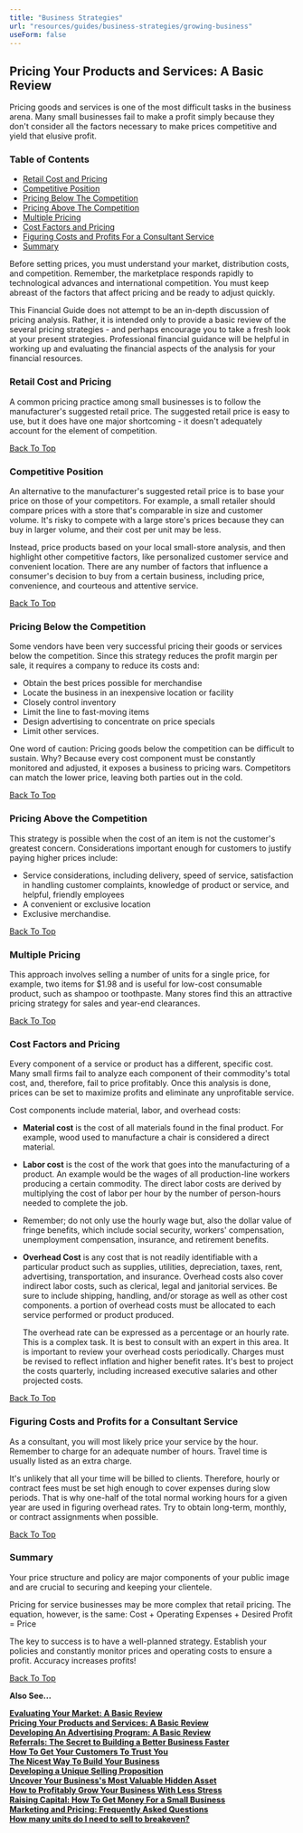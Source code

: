 ```yaml
---
title: "Business Strategies"
url: "resources/guides/business-strategies/growing-business"
useForm: false
---
```

  

Pricing Your Products and Services: A Basic Review
--------------------------------------------------

Pricing goods and services is one of the most difficult tasks in the business arena. Many small businesses fail to make a profit simply because they don't consider all the factors necessary to make prices competitive and yield that elusive profit.

### Table of Contents

*   [Retail Cost and Pricing](#1)
*   [Competitive Position](#2)
*   [Pricing Below The Competition](#3)
*   [Pricing Above The Competition](#4)
*   [Multiple Pricing](#5)
*   [Cost Factors and Pricing](#6)
*   [Figuring Costs and Profits For a Consultant Service](#7)
*   [Summary](#8)

Before setting prices, you must understand your market, distribution costs, and competition. Remember, the marketplace responds rapidly to technological advances and international competition. You must keep abreast of the factors that affect pricing and be ready to adjust quickly.

This Financial Guide does not attempt to be an in-depth discussion of pricing analysis. Rather, it is intended only to provide a basic review of the several pricing strategies - and perhaps encourage you to take a fresh look at your present strategies. Professional financial guidance will be helpful in working up and evaluating the financial aspects of the analysis for your financial resources.

### Retail Cost and Pricing

A common pricing practice among small businesses is to follow the manufacturer's suggested retail price. The suggested retail price is easy to use, but it does have one major shortcoming - it doesn't adequately account for the element of competition.

[Back To Top](#top)

### Competitive Position

An alternative to the manufacturer's suggested retail price is to base your price on those of your competitors. For example, a small retailer should compare prices with a store that's comparable in size and customer volume. It's risky to compete with a large store's prices because they can buy in larger volume, and their cost per unit may be less.

Instead, price products based on your local small-store analysis, and then highlight other competitive factors, like personalized customer service and convenient location. There are any number of factors that influence a consumer's decision to buy from a certain business, including price, convenience, and courteous and attentive service.

[Back To Top](#top)

### Pricing Below the Competition

Some vendors have been very successful pricing their goods or services below the competition. Since this strategy reduces the profit margin per sale, it requires a company to reduce its costs and:

*   Obtain the best prices possible for merchandise
*   Locate the business in an inexpensive location or facility
*   Closely control inventory
*   Limit the line to fast-moving items
*   Design advertising to concentrate on price specials
*   Limit other services.

One word of caution: Pricing goods below the competition can be difficult to sustain. Why? Because every cost component must be constantly monitored and adjusted, it exposes a business to pricing wars. Competitors can match the lower price, leaving both parties out in the cold.

[Back To Top](#top)

### Pricing Above the Competition

This strategy is possible when the cost of an item is not the customer's greatest concern. Considerations important enough for customers to justify paying higher prices include:

*   Service considerations, including delivery, speed of service, satisfaction in handling customer complaints, knowledge of product or service, and helpful, friendly employees
*   A convenient or exclusive location
*   Exclusive merchandise.

[Back To Top](#top)

### Multiple Pricing

This approach involves selling a number of units for a single price, for example, two items for $1.98 and is useful for low-cost consumable product, such as shampoo or toothpaste. Many stores find this an attractive pricing strategy for sales and year-end clearances.

[Back To Top](#top)

### Cost Factors and Pricing

Every component of a service or product has a different, specific cost. Many small firms fail to analyze each component of their commodity's total cost, and, therefore, fail to price profitably. Once this analysis is done, prices can be set to maximize profits and eliminate any unprofitable service.

Cost components include material, labor, and overhead costs:

*   **Material cost** is the cost of all materials found in the final product. For example, wood used to manufacture a chair is considered a direct material.
    
*   **Labor cost** is the cost of the work that goes into the manufacturing of a product. An example would be the wages of all production-line workers producing a certain commodity. The direct labor costs are derived by multiplying the cost of labor per hour by the number of person-hours needed to complete the job.
    
*   Remember; do not only use the hourly wage but, also the dollar value of fringe benefits, which include social security, workers' compensation, unemployment compensation, insurance, and retirement benefits.
    
*   **Overhead Cost** is any cost that is not readily identifiable with a particular product such as supplies, utilities, depreciation, taxes, rent, advertising, transportation, and insurance. Overhead costs also cover indirect labor costs, such as clerical, legal and janitorial services. Be sure to include shipping, handling, and/or storage as well as other cost components. a portion of overhead costs must be allocated to each service performed or product produced.
    
    The overhead rate can be expressed as a percentage or an hourly rate. This is a complex task. It is best to consult with an expert in this area. It is important to review your overhead costs periodically. Charges must be revised to reflect inflation and higher benefit rates. It's best to project the costs quarterly, including increased executive salaries and other projected costs.
    

[Back To Top](#top)

### Figuring Costs and Profits for a Consultant Service

As a consultant, you will most likely price your service by the hour. Remember to charge for an adequate number of hours. Travel time is usually listed as an extra charge.

It's unlikely that all your time will be billed to clients. Therefore, hourly or contract fees must be set high enough to cover expenses during slow periods. That is why one-half of the total normal working hours for a given year are used in figuring overhead rates. Try to obtain long-term, monthly, or contract assignments when possible.

[Back To Top](#top)

### Summary

Your price structure and policy are major components of your public image and are crucial to securing and keeping your clientele.

Pricing for service businesses may be more complex that retail pricing. The equation, however, is the same: Cost + Operating Expenses + Desired Profit = Price

The key to success is to have a well-planned strategy. Establish your policies and constantly monitor prices and operating costs to ensure a profit. Accuracy increases profits!

[Back To Top](#top)

**Also See...**

[**Evaluating Your Market: A Basic Review**](/resources/guides/business-strategies/evaluating-market-fg)  
[**Pricing Your Products and Services: A Basic Review**](/resources/guides/business-strategies/pricing-products-services-fg)  
[**Developing An Advertising Program: A Basic Review**](/resources/guides/business-strategies/developing-advertising-fg)  
[**Referrals: The Secret to Building a Better Business Faster**](/resources/guides/business-strategies/referral-fg)  
[**How To Get Your Customers To Trust You**](/resources/guides/business-strategies/get-customers-trust-fg)  
[**The Nicest Way To Build Your Business**](/resources/guides/business-strategies/build-business-fg)  
[**Developing a Unique Selling Proposition**](/resources/guides/business-strategies/developing-selling-proposition-fg)  
[**Uncover Your Business's Most Valuable Hidden Asset**](/resources/guides/business-strategies/uncover-business-asset-fg)  
[**How to Profitably Grow Your Business With Less Stress**](/resources/guides/business-strategies/grow-business-fg)  
[**Raising Capital: How To Get Money For a Small Business**](/resources/guides/business-strategies/raising-capital-fg)  
[**Marketing and Pricing: Frequently Asked Questions**](/resources/guides/frequently-asked-questions/marketing-pricing-faq)  
[**How many units do I need to sell to breakeven?**](http://www.calcxml.com/calculators/breakeven-analysis?skn=481)  

